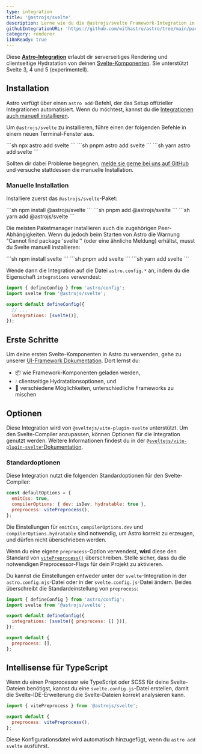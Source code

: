```yaml
---
type: integration
title: '@astrojs/svelte'
description: Lerne wie du die @astrojs/svelte Framework-Integration in deinem Astro-Projekt verwendest, um den Component-Support auszubauen.
githubIntegrationURL: 'https://github.com/withastro/astro/tree/main/packages/integrations/svelte/'
category: renderer
i18nReady: true
---
```



Diese **[Astro-Integration][astro-integration]** erlaubt dir serverseitiges Rendering und clientseitige Hydratation von deinen [Svelte-Komponenten](https://svelte.dev). Sie unterstützt Svelte 3, 4 und 5 (experimentell).

## Installation

Astro verfügt über einen `astro add`-Befehl, der das Setup offizieller Integrationen automatisiert. Wenn du möchtest, kannst du die [Integrationen auch manuell installieren](#manuelle-installation).

Um `@astrojs/svelte` zu installieren, führe einen der folgenden Befehle in einem neuen Terminal-Fenster aus.

<PackageManagerTabs>
  <Fragment slot="npm">
  ```sh
  npx astro add svelte
  ```
  </Fragment>
  <Fragment slot="pnpm">
  ```sh
  pnpm astro add svelte
  ```
  </Fragment>
  <Fragment slot="yarn">
  ```sh
  yarn astro add svelte
  ```
  </Fragment>
</PackageManagerTabs>

Sollten dir dabei Probleme begegnen, [melde sie gerne bei uns auf GitHub](https://github.com/withastro/astro/issues) und versuche stattdessen die manuelle Installation.

### Manuelle Installation

Installiere zuerst das `@astrojs/svelte`-Paket:

<PackageManagerTabs>
  <Fragment slot="npm">
  ```sh
  npm install @astrojs/svelte
  ```
  </Fragment>
  <Fragment slot="pnpm">
  ```sh
  pnpm add @astrojs/svelte
  ```
  </Fragment>
  <Fragment slot="yarn">
  ```sh
  yarn add @astrojs/svelte
  ```
  </Fragment>
</PackageManagerTabs>

Die meisten Paketmanager installieren auch die zugehörigen Peer-Abhängigkeiten. Wenn du jedoch beim Starten von Astro die Warnung "Cannot find package 'svelte'" (oder eine ähnliche Meldung) erhältst, musst du Svelte manuell installieren:

<PackageManagerTabs>
  <Fragment slot="npm">
  ```sh
  npm install svelte
  ```
  </Fragment>
  <Fragment slot="pnpm">
  ```sh
  pnpm add svelte
  ```
  </Fragment>
  <Fragment slot="yarn">
  ```sh
  yarn add svelte
  ```
  </Fragment>
</PackageManagerTabs>

Wende dann die Integration auf die Datei `astro.config.*` an, indem du die Eigenschaft `integrations` verwendest:

```js title="astro.config.mjs" ins={2} ins="svelte()"
import { defineConfig } from 'astro/config';
import svelte from '@astrojs/svelte';

export default defineConfig({
  // ...
  integrations: [svelte()],
});
```

## Erste Schritte

Um deine ersten Svelte-Komponenten in Astro zu verwenden, gehe zu unserer [UI-Framework Dokumentation][astro-ui-frameworks]. Dort lernst du:

* 📦 wie Framework-Komponenten geladen werden,
* 💧 clientseitige Hydratationsoptionen, und
* 🤝 verschiedene Möglichkeiten, unterschiedliche Frameworks zu mischen

## Optionen

Diese Integration wird von `@sveltejs/vite-plugin-svelte` unterstützt. Um den Svelte-Compiler anzupassen, können Optionen für die Integration genutzt werden. Weitere Informationen findest du in der [`@sveltejs/vite-plugin-svelte`-Dokumentation](https://github.com/sveltejs/vite-plugin-svelte/blob/HEAD/docs/config.md).

### Standardoptionen

Diese Integration nutzt die folgenden Standardoptionen für den Svelte-Compiler:

```js
const defaultOptions = {
  emitCss: true,
  compilerOptions: { dev: isDev, hydratable: true },
  preprocess: vitePreprocess(),
};
```

Die Einstellungen für `emitCss`, `compilerOptions.dev` und `compilerOptions.hydratable` sind notwendig, um Astro korrekt zu erzeugen, und dürfen nicht überschrieben werden.

Wenn du eine eigene `preprocess`-Option verwendest, **wird** diese den Standard von [`vitePreprocess()`](https://github.com/sveltejs/vite-plugin-svelte/blob/HEAD/docs/preprocess.md) überschreiben. Stelle sicher, dass du die notwendigen Preprocessor-Flags für dein Projekt zu aktivieren.

Du kannst die Einstellungen entweder unter der `svelte`-Integration in der `astro.config.mjs`-Datei oder in der `svelte.config.js`-Datei ändern. Beides überschreibt die Standardeinstellung von `preprocess`:

```js title="astro.config.mjs" "preprocess: []"
import { defineConfig } from 'astro/config';
import svelte from '@astrojs/svelte';

export default defineConfig({
  integrations: [svelte({ preprocess: [] })],
});
```

```js title="svelte.config.js"
export default {
  preprocess: [],
};
```

## Intellisense für TypeScript

<Since v="2.0.0" pkg="@astrojs/svelte" />

Wenn du einen Preprocessor wie TypeScript oder SCSS für deine Svelte-Dateien benötigst, kannst du eine `svelte.config.js`-Datei erstellen, damit die Svelte-IDE-Erweiterung die Svelte-Dateien korrekt analysieren kann.

```js title="svelte.config.js"
import { vitePreprocess } from '@astrojs/svelte';

export default {
  preprocess: vitePreprocess(),
};
```

Diese Konfigurationsdatei wird automatisch hinzugefügt, wenn du `astro add svelte` ausführst.

[astro-integration]: /de/guides/integrations-guide/

[astro-ui-frameworks]: /de/guides/framework-components/#using-framework-components